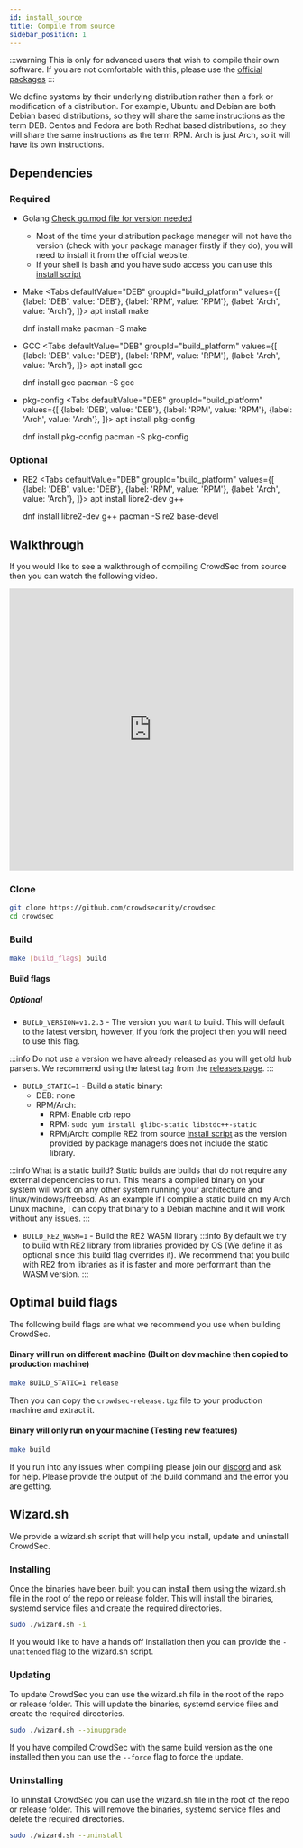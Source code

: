 ```yaml
---
id: install_source
title: Compile from source
sidebar_position: 1
---
```



:::warning
This is only for advanced users that wish to compile their own software. If you are not comfortable with this, please use the [official packages](/getting_started/getting_started.md)
:::

We define systems by their underlying distribution rather than a fork or modification of a distribution. For example, Ubuntu and Debian are both Debian based distributions, so they will share the same instructions as the term DEB. Centos and Fedora are both Redhat based distributions, so they will share the same instructions as the term RPM. Arch is just Arch, so it will have its own instructions.


## Dependencies

### Required
- Golang [Check go.mod file for version needed](https://github.com/crowdsecurity/crowdsec/blob/master/go.mod)
  - Most of the time your distribution package manager will not have the version (check with your package manager firstly if they do), you will need to install it from the official website.
  - If your shell is bash and you have sudo access you can use this [install script](https://gist.github.com/LaurenceJJones/aacedfd4438a811780951b2c40431e3a)
- Make
  <Tabs
    defaultValue="DEB"
    groupId="build_platform"
    values={[
      {label: 'DEB', value: 'DEB'},
      {label: 'RPM', value: 'RPM'},
      {label: 'Arch', value: 'Arch'},
    ]}>
    <TabItem value="DEB">
      <CodeBlock className="language-bash">apt install make</CodeBlock>
    </TabItem>
    
    <TabItem value="RPM">
        <CodeBlock className="language-bash">dnf install make</CodeBlock>
    </TabItem>
    <TabItem value="Arch">
      <CodeBlock className="language-bash">pacman -S make</CodeBlock>
    </TabItem>
  </Tabs>
- GCC
  <Tabs
    defaultValue="DEB"
    groupId="build_platform"
    values={[
      {label: 'DEB', value: 'DEB'},
      {label: 'RPM', value: 'RPM'},
      {label: 'Arch', value: 'Arch'},
    ]}>
    <TabItem value="DEB">
      <CodeBlock className="language-bash">apt install gcc</CodeBlock>
    </TabItem>
    
    <TabItem value="RPM">
        <CodeBlock className="language-bash">dnf install gcc</CodeBlock>
    </TabItem>
    <TabItem value="Arch">
      <CodeBlock className="language-bash">pacman -S gcc</CodeBlock>
    </TabItem>
  </Tabs>
- pkg-config
  <Tabs
    defaultValue="DEB"
    groupId="build_platform"
    values={[
      {label: 'DEB', value: 'DEB'},
      {label: 'RPM', value: 'RPM'},
      {label: 'Arch', value: 'Arch'},
    ]}>
    <TabItem value="DEB">
      <CodeBlock className="language-bash">apt install pkg-config</CodeBlock>
    </TabItem>
    
    <TabItem value="RPM">
        <CodeBlock className="language-bash">dnf install pkg-config</CodeBlock>
    </TabItem>
    <TabItem value="Arch">
      <CodeBlock className="language-bash">pacman -S pkg-config</CodeBlock>
    </TabItem>
  </Tabs>

### Optional

- RE2
  <Tabs
    defaultValue="DEB"
    groupId="build_platform"
    values={[
      {label: 'DEB', value: 'DEB'},
      {label: 'RPM', value: 'RPM'},
      {label: 'Arch', value: 'Arch'},
    ]}>
    <TabItem value="DEB">
      <CodeBlock className="language-bash">apt install libre2-dev g++</CodeBlock>
    </TabItem>
    
    <TabItem value="RPM">
        <CodeBlock className="language-bash">dnf install libre2-dev g++</CodeBlock>
    </TabItem>
    <TabItem value="Arch">
      <CodeBlock className="language-bash">pacman -S re2 base-devel</CodeBlock>
    </TabItem>
  </Tabs>

## Walkthrough

If you would like to see a walkthrough of compiling CrowdSec from source then you can watch the following video.

<iframe width="100%" height="500" src="https://www.youtube.com/embed/-1xxkwQyI2M" title="YouTube video player" frameborder="0" allow="accelerometer; autoplay; clipboard-write; encrypted-media; gyroscope; picture-in-picture; web-share" allowfullscreen></iframe>

### Clone

```bash
git clone https://github.com/crowdsecurity/crowdsec
cd crowdsec
```

### Build

```bash
make [build_flags] build
```

#### Build flags

##### Optional

- `BUILD_VERSION=v1.2.3` - The version you want to build. This will default to the latest version, however, if you fork the project then you will need to use this flag.

:::info
Do not use a version we have already released as you will get old hub parsers. We recommend using the latest tag from the [releases page](https://github.com/crowdsecurity/crowdsec/releases/latest).
:::

- `BUILD_STATIC=1` - Build a static binary:
  - DEB: none
  - RPM/Arch:
    - RPM: Enable crb repo
    - RPM: `sudo yum install glibc-static libstdc++-static`
    - RPM/Arch: compile RE2 from source [install script](https://gist.github.com/LaurenceJJones/d17f7839b03acbe0e4e879fd60f4b433) as the version provided by package managers does not include the static library.

:::info What is a static build?
Static builds are builds that do not require any external dependencies to run. This means a compiled binary on your system will work on any other system running your architecture and linux/windows/freebsd. As an example if I compile a static build on my Arch Linux machine, I can copy that binary to a Debian machine and it will work without any issues. 
:::

- `BUILD_RE2_WASM=1` - Build the RE2 WASM library
:::info
By default we try to build with RE2 library from libraries provided by OS (We define it as optional since this build flag overrides it). We recommend that you build with RE2 from libraries as it is faster and more performant than the WASM version.
:::

## Optimal build flags
The following build flags are what we recommend you use when building CrowdSec.

#### Binary will run on different machine (Built on dev machine then copied to production machine)

```bash
make BUILD_STATIC=1 release
```

Then you can copy the `crowdsec-release.tgz` file to your production machine and extract it.

#### Binary will only run on your machine (Testing new features)

```bash
make build
```

If you run into any issues when compiling please join our [discord](https://discord.gg/crowdsec) and ask for help. Please provide the output of the build command and the error you are getting.

## Wizard.sh

We provide a wizard.sh script that will help you install, update and uninstall CrowdSec.

### Installing

Once the binaries have been built you can install them using the wizard.sh file in the root of the repo or release folder. This will install the binaries, systemd service files and create the required directories.

```bash
sudo ./wizard.sh -i
```

If you would like to have a hands off installation then you can provide the `-unattended` flag to the wizard.sh script.

### Updating

To update CrowdSec you can use the wizard.sh file in the root of the repo or release folder. This will update the binaries, systemd service files and create the required directories.

```bash
sudo ./wizard.sh --binupgrade 
```

If you have compiled CrowdSec with the same build version as the one installed then you can use the `--force` flag to force the update.

### Uninstalling

To uninstall CrowdSec you can use the wizard.sh file in the root of the repo or release folder. This will remove the binaries, systemd service files and delete the required directories.

```bash
sudo ./wizard.sh --uninstall
```
